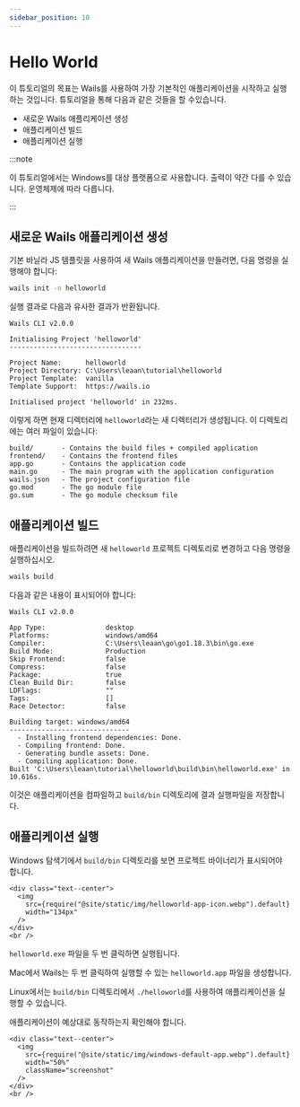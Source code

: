 ```yaml
---
sidebar_position: 10
---
```


# Hello World

이 튜토리얼의 목표는 Wails를 사용하여 가장 기본적인 애플리케이션을 시작하고 실행하는 것입니다. 튜토리얼을 통해 다음과 같은 것들을 할 수있습니다.

- 새로운 Wails 애플리케이션 생성
- 애플리케이션 빌드
- 애플리케이션 실행

:::note

이 튜토리얼에서는 Windows를 대상 플랫폼으로 사용합니다. 출력이 약간 다를 수 있습니다. 운영체제에 따라 다릅니다.

:::

## 새로운 Wails 애플리케이션 생성

기본 바닐라 JS 템플릿을 사용하여 새 Wails 애플리케이션을 만들려면, 다음 명령을 실행해야 합니다:

```bash
wails init -n helloworld
```

실행 결과로 다음과 유사한 결과가 반환됩니다.

```
Wails CLI v2.0.0

Initialising Project 'helloworld'
---------------------------------

Project Name:      helloworld
Project Directory: C:\Users\leaan\tutorial\helloworld
Project Template:  vanilla
Template Support:  https://wails.io

Initialised project 'helloworld' in 232ms.
```

이렇게 하면 현재 디렉터리에 `helloworld`라는 새 디렉터리가 생성됩니다. 이 디렉토리에는 여러 파일이 있습니다:

```
build/       - Contains the build files + compiled application
frontend/    - Contains the frontend files
app.go       - Contains the application code
main.go      - The main program with the application configuration
wails.json   - The project configuration file
go.mod       - The go module file
go.sum       - The go module checksum file
```

## 애플리케이션 빌드

애플리케이션을 빌드하려면 새 `helloworld` 프로젝트 디렉토리로 변경하고 다음 명령을 실행하십시오.

```bash
wails build
```

다음과 같은 내용이 표시되어야 합니다:

```
Wails CLI v2.0.0

App Type:               desktop
Platforms:              windows/amd64
Compiler:               C:\Users\leaan\go\go1.18.3\bin\go.exe
Build Mode:             Production
Skip Frontend:          false
Compress:               false
Package:                true
Clean Build Dir:        false
LDFlags:                ""
Tags:                   []
Race Detector:          false

Building target: windows/amd64
------------------------------
  - Installing frontend dependencies: Done.
  - Compiling frontend: Done.
  - Generating bundle assets: Done.
  - Compiling application: Done.
Built 'C:\Users\leaan\tutorial\helloworld\build\bin\helloworld.exe' in 10.616s.
```

이것은 애플리케이션을 컴파일하고 `build/bin` 디렉토리에 결과 실행파일을 저장합니다.

## 애플리케이션 실행

Windows 탐색기에서 `build/bin` 디렉토리를 보면 프로젝트 바이너리가 표시되어야 합니다.

```mdx-code-block
<div class="text--center">
  <img
    src={require("@site/static/img/helloworld-app-icon.webp").default}
    width="134px"
  />
</div>
<br />
```

`helloworld.exe` 파일을 두 번 클릭하면 실행됩니다.

Mac에서 Wails는 두 번 클릭하여 실행할 수 있는 `helloworld.app` 파일을 생성합니다.

Linux에서는 `build/bin` 디렉토리에서 `./helloworld`를 사용하여 애플리케이션을 실행할 수 있습니다.

애플리케이션이 예상대로 동작하는지 확인해야 합니다.

```mdx-code-block
<div class="text--center">
  <img
    src={require("@site/static/img/windows-default-app.webp").default}
    width="50%"
    className="screenshot"
  />
</div>
<br />
```
